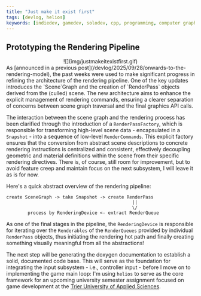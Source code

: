 ```yaml
---
title: "Just make it exist first"
tags: [devlog, helios]
keywords: [indiedev, gamedev, solodev, cpp, programming, computer graphics, indiegames]
---
```



## Prototyping the Rendering Pipeline

<center>
![](img/justmakeitexistfirst.gif)
</center>
As [announced in a previous post](/devlog/2025/09/28/onwards-to-the-rendering-model), the past weeks were used to make significant progress in refining the architecture of the rendering pipeline. One of the key updates introduces the `Scene`Graph and the creation of `RenderPass` objects derived from the (culled) scene. The new architecture aims to enhance the explicit management of rendering commands, ensuring a clearer separation of concerns between scene graph traversal and the final graphics API calls.

 <!--truncate-->

The interaction between the scene graph and the rendering process has been clarified through the introduction of a `RenderPassFactory`, which is responsible for transforming high-level scene data - encapsulated in a `Snapshot` - into a sequence of low-level `RenderCommands`. This explicit factory ensures that the conversion from abstract scene descriptions to concrete rendering instructions is centralized and consistent, effectively decoupling geometric and material definitions within the scene from their specific rendering directives. There is, of course, still room for improvement, but to avoid feature creep and maintain focus on the next subsystem, I will leave it as is for now.

Here's a quick abstract overview of the rendering pipeline:


```
create SceneGraph -> take Snapshot -> create RenderPass
                                               ||
                                               \/
        process by RenderingDevice <- extract RenderQueue
```

As one of the final stages in the pipeline, the `RenderingDevice` is responsible for iterating over the `Renderables` of the `RenderQueues` provided by individual `RenderPass` objects, thus initiating the rendering hot path and finally creating something visually meaningful from all the abstractions!

The next step will be generating the doxygen documentation to establish a solid, documented code base. This will serve as the foundation for integrating the input subsystem - i.e., controller input - before I move on to implementing the game main loop: I'm using `helios` to serve as the core framework for an upcoming university semester assignment focused on game development at the [Trier University of Applied Sciences](https://www.hochschule-trier.de).


<SocialLinks />

